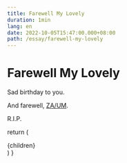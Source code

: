 ```yaml
---
title: Farewell My Lovely
duration: 1min
lang: en
date: 2022-10-05T15:47:00.000+08:00
path: /essay/farewell-my-lovely
---
```


# Farewell My Lovely

Sad birthday to you.

And farewell, [ZA/UM](https://www.ign.com/articles/disco-elysium-developers-involuntarily-left-zaum-responds).

R.I.P.

  return (
    <article className="prose">
      {children}
    </article>
  )
}